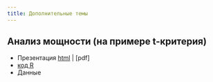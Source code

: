 ```yaml
---
title: Дополнительные темы
---
```


## Анализ мощности (на примере t-критерия)

- Презентация [html](supplement/power.html) | [pdf]
- [код R](supplement/code_power.R)
- Данные


